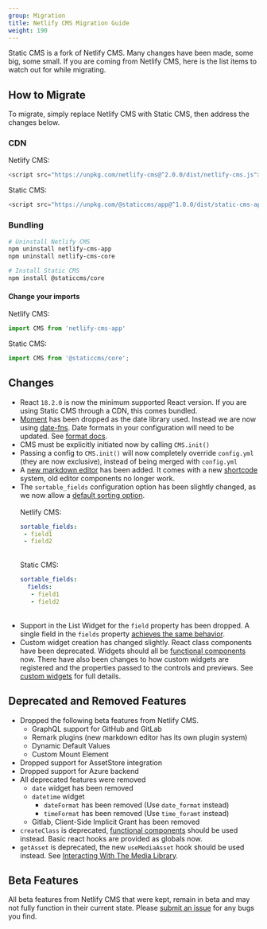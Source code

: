 ```yaml
---
group: Migration
title: Netlify CMS Migration Guide
weight: 190
---
```


Static CMS is a fork of Netlify CMS. Many changes have been made, some big, some small. If you are coming from Netlify CMS, here is the list items to watch out for while migrating.

## How to Migrate

To migrate, simply replace Netlify CMS with Static CMS, then address the changes below.

### CDN

Netlify CMS:

```js
<script src="https://unpkg.com/netlify-cms@^2.0.0/dist/netlify-cms.js"></script>
```

Static CMS:

```js
<script src="https://unpkg.com/@staticcms/app@^1.0.0/dist/static-cms-app.js"></script>
```

### Bundling

```bash
# Uninstall Netlify CMS
npm uninstall netlify-cms-app
npm uninstall netlify-cms-core

# Install Static CMS
npm install @staticcms/core
```

#### Change your imports

Netlify CMS:

```js
import CMS from 'netlify-cms-app'
```

Static CMS:

```js
import CMS from '@staticcms/core';
```

## Changes
- React `18.2.0` is now the minimum supported React version. If you are using Static CMS through a CDN, this comes bundled.
- [Moment](https://momentjs.com/) has been dropped as the date library used. Instead we are now using [date-fns](https://date-fns.org/). Date formats in your configuration will need to be updated. See [format docs](https://date-fns.org/v2.29.3/docs/format).
- CMS must be explicitly initiated now by calling `CMS.init()`
- Passing a config to `CMS.init()` will now completely override `config.yml` (they are now exclusive), instead of being merged with `config.yml`
- A [new markdown editor](/docs/widget-markdown) has been added. It comes with a new [shortcode](/docs/widget-markdown#shortcodes) system, old editor components no longer work.
- The `sortable_fields` configuration option has been slightly changed, as we now allow a [default sorting option](/docs/collection-overview#sortable_fields).
  <br /><br />Netlify CMS:
  ```yaml
  sortable_fields:
   - field1
   - field2
  ```
  <br />Static CMS:
  ```yaml
  sortable_fields:
    fields:
     - field1
     - field2
   ```
  <br />
- Support in the List Widget for the `field` property has been dropped. A single field in the `fields` property [achieves the same behavior](/docs/widget-list).
- Custom widget creation has changed slightly. React class components have been deprecated. Widgets should all be [functional components](https://reactjs.org/docs/components-and-props.html#function-and-class-components) now. There have also been changes to how custom widgets are registered and the properties passed to the controls and previews. See [custom widgets](/docs/custom-widgets) for full details.

## Deprecated and Removed Features
- Dropped the following beta features from Netlify CMS.
  - GraphQL support for GitHub and GitLab
  - Remark plugins (new markdown editor has its own plugin system)
  - Dynamic Default Values
  - Custom Mount Element
- Dropped support for AssetStore integration
- Dropped support for Azure backend
- All deprecated features were removed
  - `date` widget has been removed
  - `datetime` widget
    - `dateFormat` has been removed (Use `date_format` instead)
    - `timeFormat` has been removed (Use `time_foramt` instead)
  - Gitlab, Client-Side Implicit Grant has been removed
- `createClass` is deprecated, [functional components](https://reactjs.org/docs/components-and-props.html#function-and-class-components) should be used instead. Basic react hooks are provided as globals now.
- `getAsset` is deprecated, the new `useMediaAsset` hook should be used instead. See [Interacting With The Media Library](/docs/custom-widgets#interacting-with-the-media-library).

## Beta Features

All beta features from Netlify CMS that were kept, remain in beta and may not fully function in their current state. Please [submit an issue](https://github.com/StaticJsCMS/static-cms/issues) for any bugs you find.
